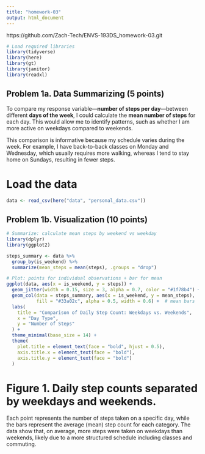 ```yaml
---
title: "homework-03"
output: html_document
---
```


https://github.com/Zach-Tech/ENVS-193DS_homework-03.git


```r
# Load required libraries
library(tidyverse)
library(here)
library(gt)
library(janitor)
library(readxl)
```

## Problem 1a. Data Summarizing (5 points)

To compare my response variable—**number of steps per day**—between different **days of the week**, I could calculate the **mean number of steps** for each day. This would allow me to identify patterns, such as whether I am more active on weekdays compared to weekends.

This comparison is informative because my schedule varies during the week. For example, I have back-to-back classes on Monday and Wednesday, which usually requires more walking, whereas I tend to stay home on Sundays, resulting in fewer steps.

# Load the data
```r
data <- read_csv(here("data", "personal_data.csv"))
```

## Problem 1b. Visualization (10 points)

```r
# Summarize: calculate mean steps by weekend vs weekday
library(dplyr)
library(ggplot2)

steps_summary <- data %>%
  group_by(is_weekend) %>%
  summarize(mean_steps = mean(steps), .groups = "drop")

# Plot: points for individual observations + bar for mean
ggplot(data, aes(x = is_weekend, y = steps)) +
  geom_jitter(width = 0.15, size = 3, alpha = 0.7, color = "#1f78b4") +  # individual data
  geom_col(data = steps_summary, aes(x = is_weekend, y = mean_steps), 
           fill = "#33a02c", alpha = 0.5, width = 0.6) +  # mean bars
  labs(
    title = "Comparison of Daily Step Count: Weekdays vs. Weekends",
    x = "Day Type",
    y = "Number of Steps"
  ) +
  theme_minimal(base_size = 14) +
  theme(
    plot.title = element_text(face = "bold", hjust = 0.5),
    axis.title.x = element_text(face = "bold"),
    axis.title.y = element_text(face = "bold")
  )

```
# Figure 1. Daily step counts separated by weekdays and weekends. 
Each point represents the number of steps taken on a specific day, while the bars represent the average (mean) step count for each category. The data show that, on average, more steps were taken on weekdays than weekends, likely due to a more structured schedule including classes and commuting.


